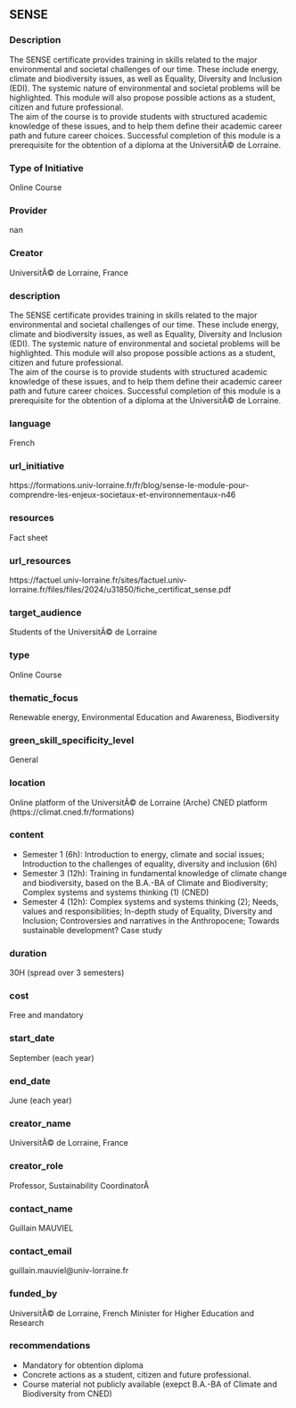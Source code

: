 ## SENSE
### Description

The SENSE certificate provides training in skills related to the major environmental and societal challenges of our time. These include energy, climate and biodiversity issues, as well as Equality, Diversity and Inclusion (EDI). The systemic nature of environmental and societal problems will be highlighted. This module will also propose possible actions as a student, citizen and future professional.  
The aim of the course is to provide students with structured academic knowledge of these issues, and to help them define their academic career path and future career choices. Successful completion of this module is a prerequisite for the obtention of a diploma at the UniversitÃ© de Lorraine.

### Type of Initiative

Online Course

### Provider

nan

### Creator

UniversitÃ© de Lorraine, France

### description

The SENSE certificate provides training in skills related to the major environmental and societal challenges of our time. These include energy, climate and biodiversity issues, as well as Equality, Diversity and Inclusion (EDI). The systemic nature of environmental and societal problems will be highlighted. This module will also propose possible actions as a student, citizen and future professional.  
The aim of the course is to provide students with structured academic knowledge of these issues, and to help them define their academic career path and future career choices. Successful completion of this module is a prerequisite for the obtention of a diploma at the UniversitÃ© de Lorraine.

### language

French

### url_initiative

https://formations.univ-lorraine.fr/fr/blog/sense-le-module-pour-comprendre-les-enjeux-societaux-et-environnementaux-n46 

### resources

Fact sheet


### url_resources

https://factuel.univ-lorraine.fr/sites/factuel.univ-lorraine.fr/files/files/2024/u31850/fiche_certificat_sense.pdf

### target_audience

Students of the UniversitÃ© de Lorraine

### type

Online Course

### thematic_focus

Renewable energy, Environmental Education and Awareness, Biodiversity

### green_skill_specificity_level

General 

### location

Online platform of the UniversitÃ© de Lorraine (Arche)
CNED platform (https://climat.cned.fr/formations)

### content

 - Semester 1 (6h): Introduction to energy, climate and social issues; Introduction to the challenges of equality, diversity and inclusion (6h) 
 - Semester 3 (12h): Training in fundamental knowledge of climate change and biodiversity, based on the B.A.-BA of Climate and Biodiversity; Complex systems and systems thinking (1) (CNED)  
- Semester 4 (12h): Complex systems and systems thinking (2); Needs, values and responsibilities; In-depth study of Equality, Diversity and Inclusion; Controversies and narratives in the Anthropocene; Towards sustainable development? Case study

### duration

30H (spread over 3 semesters)

### cost

Free and mandatory 

### start_date

September (each year)

### end_date

June (each year)

### creator_name

UniversitÃ© de Lorraine, France

### creator_role

Professor, Sustainability CoordinatorÂ 

### contact_name

Guillain MAUVIEL

### contact_email

guillain.mauviel@univ-lorraine.fr

### funded_by

UniversitÃ© de Lorraine, French Minister for Higher Education and Research

### recommendations

- Mandatory for obtention diploma
- Concrete actions as a student, citizen and future professional.  
- Course material not publicly available (exepct B.A.-BA of Climate and Biodiversity from CNED)

